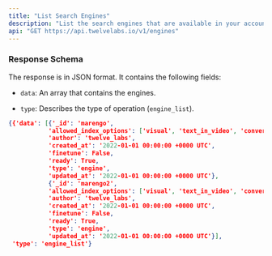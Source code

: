 ```yaml
---
title: "List Search Engines"
description: "List the search engines that are available in your account."
api: "GET https://api.twelvelabs.io/v1/engines"
---
```


### Response Schema

The response is in JSON format. It contains the following fields:

- `data`: An array that contains the engines.

- `type`: Describes the type of operation (`engine_list`).

<ResponseExample>

```json
{{'data': [{'_id': 'marengo',
           'allowed_index_options': ['visual', 'text_in_video', 'conversation'],
           'author': 'twelve_labs',
           'created_at': '2022-01-01 00:00:00 +0000 UTC',
           'finetune': False,
           'ready': True,
           'type': 'engine',
           'updated_at': '2022-01-01 00:00:00 +0000 UTC'},
           {'_id': 'marengo2',
           'allowed_index_options': ['visual', 'text_in_video', 'conversation'],
           'author': 'twelve_labs',
           'created_at': '2022-01-01 00:00:00 +0000 UTC',
           'finetune': False,
           'ready': True,
           'type': 'engine',
           'updated_at': '2022-01-01 00:00:00 +0000 UTC'}],
 'type': 'engine_list'}
```

</ResponseExample>
